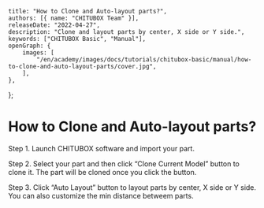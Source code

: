 	title: "How to Clone and Auto-layout parts?",
	authors: [{ name: "CHITUBOX Team" }],
	releaseDate: "2022-04-27",
	description: "Clone and layout parts by center, X side or Y side.",
	keywords: ["CHITUBOX Basic", "Manual"],
	openGraph: {
		images: [
			"/en/academy/images/docs/tutorials/chitubox-basic/manual/how-to-clone-and-auto-layout-parts/cover.jpg",
		],
	},
};

# How to Clone and Auto-layout parts?

Step 1. Launch CHITUBOX software and import your part.

<ImageContainer>
	<AntdImage
		alt="launch CHITUBOX Basic"
		src={
			"/en/academy/images/docs/tutorials/chitubox-basic/manual/how-to-clone-and-auto-layout-parts/launch-chitubox-basic.jpg"
		}
	/>
</ImageContainer>

Step 2. Select your part and then click “Clone Current Model” button to clone it. The part will be cloned once you click the button.

<ImageContainer>
	<AntdImage
		alt="Copy feature in CHITUBOX"
		src={
			"/en/academy/images/docs/tutorials/chitubox-basic/manual/how-to-clone-and-auto-layout-parts/copy-feature-in-chitubox.jpg"
		}
	/>
</ImageContainer>

<ImageContainer>
	<AntdImage
		alt="copy model"
		src={
			"/en/academy/images/docs/tutorials/chitubox-basic/manual/how-to-clone-and-auto-layout-parts/copy-model.gif"
		}
	/>
</ImageContainer>

Step 3. Click “Auto Layout” button to layout parts by center, X side or Y side. You can also customize the min distance betweem parts.

<ImageContainer>
	<AntdImage
		alt="Auto Layout feature in CHITUBOX"
		src={
			"/en/academy/images/docs/tutorials/chitubox-basic/manual/how-to-clone-and-auto-layout-parts/auto-layout-feature-in-chitubox.jpg"
		}
	/>
</ImageContainer>

<ImageContainer>
	<AntdImage
		alt="auto layout models"
		src={
			"/en/academy/images/docs/tutorials/chitubox-basic/manual/how-to-clone-and-auto-layout-parts/auto-layout-models.gif"
		}
	/>
</ImageContainer>
